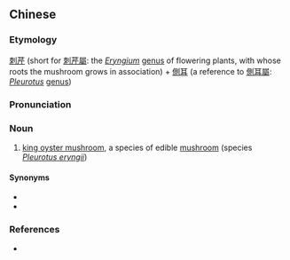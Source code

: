 {{also|刺芹侧耳}}
==Chinese==
{{zh-forms|s=刺芹侧耳|type=22}}

===Etymology===
[[刺芹]] (short for [[刺芹屬]]: the ''[[Eryngium]]'' [[genus]] of flowering plants, with whose roots the mushroom grows in association) + [[側耳]] (a reference to [[側耳屬]]: ''[[Pleurotus]]'' [[genus]])

===Pronunciation===
{{zh-pron
|m=cìqín cè'ěr
|cat=n
}}

===Noun===
{{zh-noun}}

# [[king oyster mushroom]], a species of edible [[mushroom]] (species ''[[Pleurotus eryngii]]'')

====Synonyms====
* {{l|zh|刺芹菇}}
* {{l|zh|杏鮑菇}}

===References===
* {{cite-web
|url=http://www.qdmushroom.com/hydt_window.asp?id=223
|title=促进我国食用菌珍品白灵菇的新发展
|work=www.qdmushroom.com
|language=Mandarin
|accessdate=2007-12-16}}